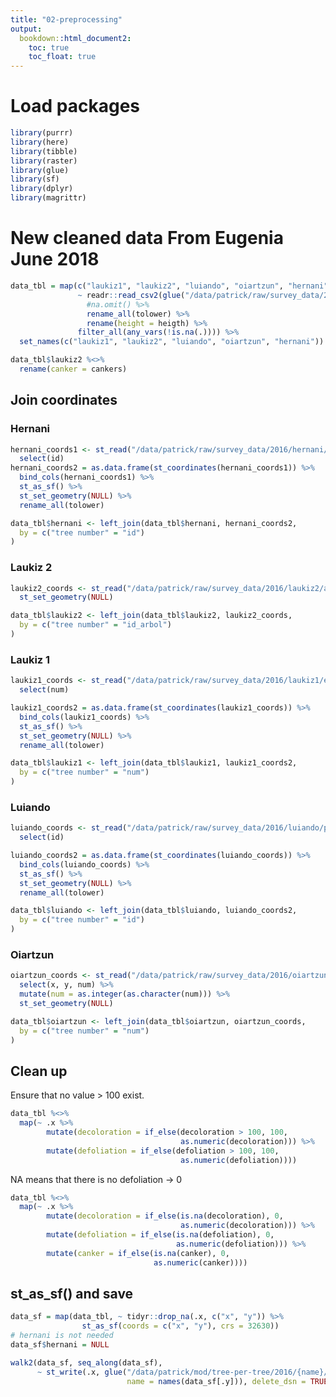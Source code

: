 ```yaml
---
title: "02-preprocessing"
output: 
  bookdown::html_document2:
    toc: true
    toc_float: true
---
```


# Load packages

```r
library(purrr)
library(here)
library(tibble)
library(raster)
library(glue)
library(sf)
library(dplyr)
library(magrittr)
```

<!-- # Read data -->

<!-- Reading in data from .txt files and exporting them as a Geopackage (.gpkg). -->

<!-- ## Survey data -->

<!-- ```{r} -->
<!-- names <- c("laukiz1", "laukiz2", "luiando", "oiartzun") -->

<!-- map( -->
<!--   names, -->
<!--   ~ as_tibble(readr::read_csv( -->
<!--     file = glue("/data/patrick/mod/survey_data/2016/{.x}.csv" -->
<!--                 ), -->
<!--   )) -->
<!-- ) %>% -->
<!--   set_names(names) %>% -->
<!--   map(~ rename_all(.x, tolower)) -> data_tbl -->
<!-- ``` -->

<!-- ## Clean Laukiz 1 & Oiartzun coords -->

<!-- ```{r} -->
<!-- data_tbl$laukiz1 %<>% -->
<!--   select(-x, -y) %>%  -->
<!--   rename(x = lon, y = punto) -->

<!-- data_tbl$oiartzun %<>% -->
<!--   select(-x, -y) %>%  -->
<!--   rename(x = lon, y = punto) -->
<!-- ``` -->

<!-- Laukiz2 has no coordinate info in the txt file. We need to read the shapefile and join them. -->

<!-- ### Join Laukiz2 coords -->

<!-- ```{r} -->
<!-- laukiz2_coords <- st_read("/data/patrick/raw/survey_data/2016/laukiz2/arboles/Laukiz2_arboles_ETRS89.shp") -->

<!-- data_tbl$laukiz2 <- left_join(data_tbl$laukiz2, laukiz2_coords, -->
<!--   by = c("num arbol" = "id_arbol") -->
<!-- ) -->
<!-- ``` -->

<!-- Drop observations with no coordinate information. -->

<!-- ```{r} -->
<!-- data_tbl %<>% -->
<!--   map(~ drop_na(.x, c("x", "y"))) -->
<!-- ``` -->

<!-- Coerce to `sf` objects. -->

<!-- ```{r} -->
<!-- map(data_tbl, ~ st_as_sf(.x, coords = c("x", "y"))) -> data_sf -->
<!-- ``` -->

<!-- Select variables related to defoliation. -->

<!-- ```{r} -->
<!-- data_sf %<>% -->
<!--   map(~ dplyr::select(.x, contains("def"))) -->
<!-- ``` -->

<!-- Laukiz2 needs some clean up: -->

<!-- "no" -> 0 -->
<!-- "*" -> NA -->
<!-- Coerce from chr to int. -->
<!-- Calculate "deftot" which is the mean of all three parts (bottom, mid, top). -->

<!-- `rowSums` will thrown an error due to the "geometry" column so we need to add `drop = TRUE`. -->

<!-- ```{r} -->
<!-- data_sf$laukiz2 %<>% -->
<!--   mutate( -->
<!--     `% de defoliacion parte media` = -->
<!--       replace( -->
<!--         .$`% de defoliacion parte media`, -->
<!--         .$`% de defoliacion parte media` == "no", "0" -->
<!--       ) -->
<!--   ) %>% -->
<!--   mutate( -->
<!--     `% defoliacion en punta` = -->
<!--       replace( -->
<!--         .$`% defoliacion en punta`, -->
<!--         .$`% defoliacion en punta` == "no", "0" -->
<!--       ) -->
<!--   ) %>% -->
<!--   mutate( -->
<!--     `% defoliacion base` = -->
<!--       replace( -->
<!--         .$`% defoliacion base`, -->
<!--         .$`% defoliacion base` == "no", "0" -->
<!--       ) -->
<!--   ) %>% -->
<!--   mutate( -->
<!--     `% defoliacion base` = -->
<!--       replace( -->
<!--         `% defoliacion base`, -->
<!--         `% defoliacion base` == "*", NA -->
<!--       ) -->
<!--   ) %>% -->
<!--   mutate_if(is.character, as.numeric) %>% -->
<!--   mutate(deftot = as.integer(rowMeans(.[, 1:3, drop = TRUE], na.rm = TRUE))) %>% -->
<!--   drop_na(deftot) %>% -->
<!--   dplyr::select(deftot, geometry) -->
<!-- ``` -->

<!-- # Write clean data as .gpkg -->

<!-- The error messages can be ignored, writing works: https://github.com/r-spatial/sf/issues/628#issuecomment-383363473 -->

<!-- ```{r} -->
<!-- walk2(data_sf, seq_along(data_sf), ~ st_write(.x, glue("/data/patrick/mod/tree-per-tree/2016/{name}/{name}.gpkg", -->
<!--   name = names(data_sf[.y])), delete_dsn = TRUE)) -->
<!-- ``` -->

# New cleaned data From Eugenia June 2018

```r
data_tbl = map(c("laukiz1", "laukiz2", "luiando", "oiartzun", "hernani"), 
               ~ readr::read_csv2(glue("/data/patrick/raw/survey_data/2016/{.x}/{.x}.csv")) %>% 
                 #na.omit() %>% 
                 rename_all(tolower) %>% 
                 rename(height = heigth) %>% 
               filter_all(any_vars(!is.na(.)))) %>% 
  set_names(c("laukiz1", "laukiz2", "luiando", "oiartzun", "hernani"))

data_tbl$laukiz2 %<>% 
  rename(canker = cankers) 
```

## Join coordinates

### Hernani

```r
hernani_coords1 <- st_read("/data/patrick/raw/survey_data/2016/hernani/hernani/arboles/arboles_hernani.shp") %>% 
  select(id) 
hernani_coords2 = as.data.frame(st_coordinates(hernani_coords1)) %>% 
  bind_cols(hernani_coords1) %>% 
  st_as_sf() %>% 
  st_set_geometry(NULL) %>% 
  rename_all(tolower)

data_tbl$hernani <- left_join(data_tbl$hernani, hernani_coords2,
  by = c("tree number" = "id")
)
```

### Laukiz 2

```r
laukiz2_coords <- st_read("/data/patrick/raw/survey_data/2016/laukiz2/arboles/Laukiz2_arboles_ETRS89.shp") %>% 
  st_set_geometry(NULL)

data_tbl$laukiz2 <- left_join(data_tbl$laukiz2, laukiz2_coords,
  by = c("tree number" = "id_arbol")
)
```

### Laukiz 1

```r
laukiz1_coords <- st_read("/data/patrick/raw/survey_data/2016/laukiz1/escaner/arboles_laukiz1_CT.shp") %>% 
  select(num)

laukiz1_coords2 = as.data.frame(st_coordinates(laukiz1_coords)) %>% 
  bind_cols(laukiz1_coords) %>% 
  st_as_sf() %>% 
  st_set_geometry(NULL) %>% 
  rename_all(tolower)

data_tbl$laukiz1 <- left_join(data_tbl$laukiz1, laukiz1_coords2,
  by = c("tree number" = "num")
)
```

### Luiando

```r
luiando_coords <- st_read("/data/patrick/raw/survey_data/2016/luiando/puntos_escaner/luiando_diam_CT_chapa.shp") %>% 
  select(id)

luiando_coords2 = as.data.frame(st_coordinates(luiando_coords)) %>% 
  bind_cols(luiando_coords) %>% 
  st_as_sf() %>% 
  st_set_geometry(NULL) %>% 
  rename_all(tolower)

data_tbl$luiando <- left_join(data_tbl$luiando, luiando_coords2,
  by = c("tree number" = "id")
)
```

### Oiartzun

```r
oiartzun_coords <- st_read("/data/patrick/raw/survey_data/2016/oiartzun/ARBOLES_antiguo/oiartzun_etrs89.shp") %>% 
  select(x, y, num) %>% 
  mutate(num = as.integer(as.character(num))) %>% 
  st_set_geometry(NULL)

data_tbl$oiartzun <- left_join(data_tbl$oiartzun, oiartzun_coords,
  by = c("tree number" = "num")
)
```

## Clean up

Ensure that no value > 100 exist.

```r
data_tbl %<>% 
  map(~ .x %>% 
        mutate(decoloration = if_else(decoloration > 100, 100, 
                                      as.numeric(decoloration))) %>% 
        mutate(defoliation = if_else(defoliation > 100, 100, 
                                      as.numeric(defoliation))))
```

NA means that there is no defoliation -> 0

```r
data_tbl %<>% 
  map(~ .x %>% 
        mutate(decoloration = if_else(is.na(decoloration), 0, 
                                      as.numeric(decoloration))) %>% 
        mutate(defoliation = if_else(is.na(defoliation), 0, 
                                     as.numeric(defoliation))) %>% 
        mutate(canker = if_else(is.na(canker), 0, 
                                as.numeric(canker))))
```

## st_as_sf() and save

```r
data_sf = map(data_tbl, ~ tidyr::drop_na(.x, c("x", "y")) %>% 
                st_as_sf(coords = c("x", "y"), crs = 32630))
# hernani is not needed
data_sf$hernani = NULL
```

```r
walk2(data_sf, seq_along(data_sf), 
      ~ st_write(.x, glue("/data/patrick/mod/tree-per-tree/2016/{name}/{name}.gpkg",
                          name = names(data_sf[.y])), delete_dsn = TRUE))
```
